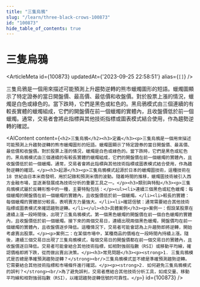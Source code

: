 ```yaml
---
title: "三隻烏鴉"
slug: "/learn/three-black-crows-100873"
id: "100873"
hide_table_of_contents: true
---
```



# 三隻烏鴉

<ArticleMeta id={100873} updatedAt={'2023-09-25 22:58:51'} alias={`[]`} />
<div className='border-solid border-b border-t-0 my-4 border-[var(--ifm-color-gray-300)]' />

三隻烏鴉是一個用來描述可能預測上升趨勢逆轉的熊市蠟燭圖形的短語。蠟燭圖顯示了特定證券的當日開盤價、最高價、最低價和收盤價。對於股票上漲的情況，蠟燭是白色或綠色的。當下跌時，它們是黑色或紅色的。黑烏鴉模式由三個連續的有較長實體的蠟燭組成，它們的開盤價在前一個蠟燭的實體內，且收盤價低於前一個蠟燭。通常，交易者會將此指標與其他技術指標或圖表模式結合使用，作為趨勢逆轉的確認。

<AIContent content={`<h2>三隻烏鴉</h2><h3>定義</h3><p>三隻烏鴉是一個用來描述可能預測上升趨勢逆轉的熊市蠟燭圖形的短語。蠟燭圖顯示了特定證券的當日開盤價、最高價、最低價和收盤價。對於股票上漲的情況，蠟燭是白色或綠色的。當下跌時，它們是黑色或紅色的。黑烏鴉模式由三個連續的有較長實體的蠟燭組成，它們的開盤價在前一個蠟燭的實體內，且收盤價低於前一個蠟燭。通常，交易者會將此指標與其他技術指標或圖表模式結合使用，作為趨勢逆轉的確認。</p><h3>起源</h3><p>三隻烏鴉模式起源於日本的蠟燭圖技術，這種技術在 18 世紀由日本米商發明，用於記錄和預測米價的波動。隨着時間的推移，蠟燭圖技術被引入西方金融市場，並逐漸發展成為技術分析的重要工具之一。</p><h3>類別與特點</h3><p>三隻烏鴉模式屬於反轉形態中的一種，主要特點包括：</p><ul><li>連續三個黑色或紅色蠟燭：每個蠟燭的開盤價在前一個蠟燭的實體內，且收盤價低於前一個蠟燭。</li><li>較長的實體：每個蠟燭的實體部分較長，表明賣方力量強大。</li><li>確認信號：通常需要結合其他技術指標或圖表模式來確認趨勢逆轉。</li></ul><h3>具體案例</h3><p>案例一：假設某股票在連續上漲一段時間後，出現了三隻烏鴉模式。第一個黑色蠟燭的開盤價在前一個白色蠟燭的實體內，且收盤價低於前一個蠟燭。接下來的兩個交易日，連續出現兩個黑色蠟燭，開盤價均在前一個蠟燭的實體內，且收盤價逐步降低。這種情況下，交易者可能會認為上升趨勢即將逆轉，開始考慮賣出股票。</p><p>案例二：在某個市場中，某種商品的價格在一段時間內持續上漲。隨後，連續三個交易日出現了三隻烏鴉模式，每個交易日的開盤價都在前一個交易日的實體內，且收盤價逐日降低。交易者可能會結合其他技術指標，如相對強弱指數（RSI）或移動平均線，確認價格即將下跌，從而做出賣出決策。</p><h3>常見問題</h3><p><strong>1. 三隻烏鴉模式是否總是準確預測趨勢逆轉？</strong><br/>三隻烏鴉模式並不總是準確預測趨勢逆轉。它需要結合其他技術指標和市場條件進行確認。</p><p><strong>2. 如何避免三隻烏鴉模式的誤判？</strong><br/>為了避免誤判，交易者應結合其他技術分析工具，如成交量、移動平均線和相對強弱指數（RSI），以確認趨勢逆轉信號的可靠性。</p>`} id={100873} />
